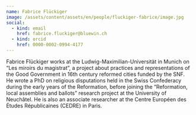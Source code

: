 ```yaml
---
name: Fabrice Flückiger
image: /assets/content/assets/en/people/fluckiger-fabrice/image.jpg
social:
  - kind: email
    href: fabrice.fluckiger@bluewin.ch
  - kind: orcid
    href: 0000-0002-0994-4177
---
```

Fabrice Flückiger works at the Ludwig-Maximilian-Universität in Munich on “Les miroirs du magistrat”, a project about practices and representations of the Good Government in 16th century reformed cities funded by the SNF. He wrote a PhD on religious disputations held in the Swiss Confederacy during the early years of the Reformation, before joining the “Reformation, local assemblies and ballots” research project at the University of Neuchâtel. He is also an associate researcher at the Centre Européen des Études Républicaines (CEDRE) in Paris.